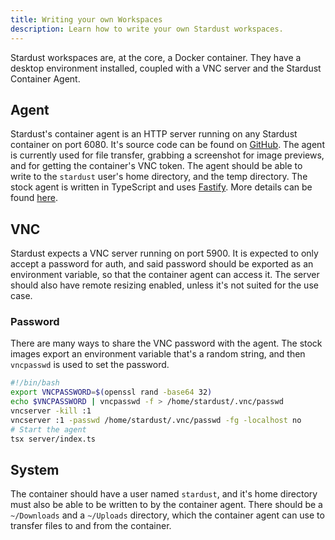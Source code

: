 ```yaml
---
title: Writing your own Workspaces
description: Learn how to write your own Stardust workspaces.
---
```


Stardust workspaces are, at the core, a Docker container. They have a desktop environment installed, coupled with a VNC server and the Stardust Container Agent.

## Agent

Stardust's container agent is an HTTP server running on any Stardust container on port 6080. It's source code can be found on [GitHub](https://github.com/spaceness/stardust-images/tree/main/server). The agent is currently used for file transfer, grabbing a screenshot for image previews, and for getting the container's VNC token. The agent should be able to write to the `stardust` user's home directory, and the temp directory.
The stock agent is written in TypeScript and uses [Fastify](https://fastify.dev/). More details can be found [here](/docs/writing-workspaces/agent-api).

## VNC

Stardust expects a VNC server running on port 5900. It is expected to only accept a password for auth, and said password should be exported as an environment variable, so that the container agent can access it. The server should also have remote resizing enabled, unless it's not suited for the use case.

### Password

There are many ways to share the VNC password with the agent. The stock images export an environment variable that's a random string, and then `vncpasswd` is used to set the password.

```bash title="Example start script for a container" icon="bash"
#!/bin/bash
export VNCPASSWORD=$(openssl rand -base64 32)
echo $VNCPASSWORD | vncpasswd -f > /home/stardust/.vnc/passwd
vncserver -kill :1
vncserver :1 -passwd /home/stardust/.vnc/passwd -fg -localhost no
# Start the agent
tsx server/index.ts
```

## System

The container should have a user named `stardust`, and it's home directory must also be able to be written to by the container agent. There should be a `~/Downloads` and a `~/Uploads` directory, which the container agent can use to transfer files to and from the container.

